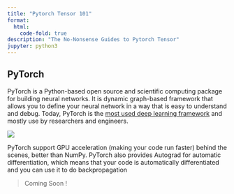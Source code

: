 ```yaml
---
title: "Pytorch Tensor 101"
format:
  html:
    code-fold: true
description: "The No-Nonsense Guides to Pytorch Tensor"
jupyter: python3
---
```



## PyTorch


PyTorch is a Python-based open source and scientific computing package for building neural networks. It is dynamic graph-based framework that allows you to define your neural network in a way that is easy to understand and debug. Today, PyTorch is the [most used deep learning framework](https://paperswithcode.com/trends) and mostly use by researchers and engineers.  


![](./pytorch_most_used.png)


PyTorch support GPU acceleration (making your code run faster) behind the scenes, better than NumPy. PyTorch also provides Autograd for automatic differentiation, which means that your code is automatically differentiated and you can use it to do backpropagation


> Coming Soon !
  



